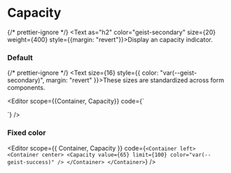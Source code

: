 
# Capacity

{/* prettier-ignore */}
<Text as="h2" color="geist-secondary" size={20} weight={400} style={{margin: "revert"}}>Display an capacity indicator.</Text>

<Spacer y={2} />

### Default

{/* prettier-ignore */}
<Text size={16} style={{ color: "var(--geist-secondary)", margin: "revert" }}>These sizes are standardized across form components.</Text>

<Spacer />

<Editor 
  scope={{Container, Capacity}}
  code={`<Container left>
  <Container center>
    <Capacity value={15} limit={100} />
  </Container>

<Container center>
  <Capacity value={45} limit={100} />
</Container>

  <Container center>
    <Capacity value={90} limit={100} />
  </Container>
</Container>`}
/>

<Spacer y={2} />

### Fixed color

<Editor
  scope={{ Container, Capacity }}
  code={`<Container left>
  <Container center>
    <Capacity value={65} limit={100} color="var(--geist-success)" />
  </Container>
</Container>`}
/>

<Spacer y={2} />
